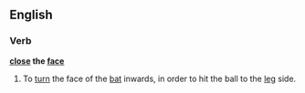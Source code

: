 ==English==
===Verb===
'''[[close]] the [[face]]'''
#{{Cricket}} To [[turn]] the face of the [[bat]] inwards, in order to hit the ball to the [[leg]] side.